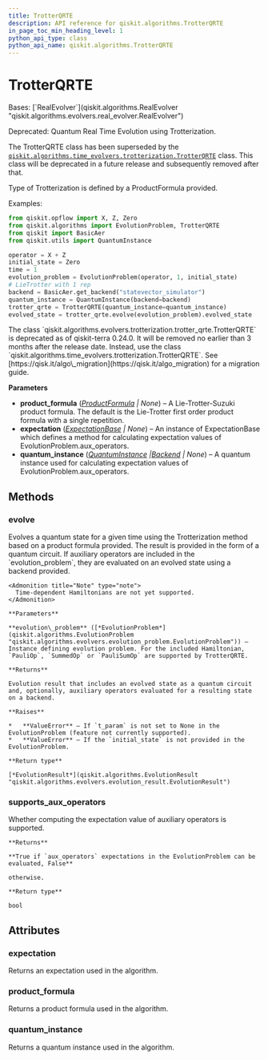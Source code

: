 ```yaml
---
title: TrotterQRTE
description: API reference for qiskit.algorithms.TrotterQRTE
in_page_toc_min_heading_level: 1
python_api_type: class
python_api_name: qiskit.algorithms.TrotterQRTE
---
```


# TrotterQRTE

<Class id="qiskit.algorithms.TrotterQRTE" isDedicatedPage={true} github="https://github.com/qiskit/qiskit/tree/stable/0.24/qiskit/algorithms/evolvers/trotterization/trotter_qrte.py" signature="TrotterQRTE(product_formula=None, expectation=None, quantum_instance=None)">
  Bases: [`RealEvolver`](qiskit.algorithms.RealEvolver "qiskit.algorithms.evolvers.real_evolver.RealEvolver")

  Deprecated: Quantum Real Time Evolution using Trotterization.

  The TrotterQRTE class has been superseded by the [`qiskit.algorithms.time_evolvers.trotterization.TrotterQRTE`](qiskit.algorithms.time_evolvers.trotterization.TrotterQRTE "qiskit.algorithms.time_evolvers.trotterization.TrotterQRTE") class. This class will be deprecated in a future release and subsequently removed after that.

  Type of Trotterization is defined by a ProductFormula provided.

  Examples:

  ```python
  from qiskit.opflow import X, Z, Zero
  from qiskit.algorithms import EvolutionProblem, TrotterQRTE
  from qiskit import BasicAer
  from qiskit.utils import QuantumInstance

  operator = X + Z
  initial_state = Zero
  time = 1
  evolution_problem = EvolutionProblem(operator, 1, initial_state)
  # LieTrotter with 1 rep
  backend = BasicAer.get_backend("statevector_simulator")
  quantum_instance = QuantumInstance(backend=backend)
  trotter_qrte = TrotterQRTE(quantum_instance=quantum_instance)
  evolved_state = trotter_qrte.evolve(evolution_problem).evolved_state
  ```

  <Admonition title="Deprecated since version 0.24.0" type="danger">
    The class `qiskit.algorithms.evolvers.trotterization.trotter_qrte.TrotterQRTE` is deprecated as of qiskit-terra 0.24.0. It will be removed no earlier than 3 months after the release date. Instead, use the class `qiskit.algorithms.time_evolvers.trotterization.TrotterQRTE`. See [https://qisk.it/algo\_migration](https://qisk.it/algo_migration) for a migration guide.
  </Admonition>

  **Parameters**

  *   **product\_formula** ([*ProductFormula*](qiskit.synthesis.ProductFormula "qiskit.synthesis.ProductFormula") *| None*) – A Lie-Trotter-Suzuki product formula. The default is the Lie-Trotter first order product formula with a single repetition.
  *   **expectation** ([*ExpectationBase*](qiskit.opflow.expectations.ExpectationBase "qiskit.opflow.expectations.ExpectationBase") *| None*) – An instance of ExpectationBase which defines a method for calculating expectation values of EvolutionProblem.aux\_operators.
  *   **quantum\_instance** ([*QuantumInstance*](qiskit.utils.QuantumInstance "qiskit.utils.QuantumInstance")  *|*[*Backend*](qiskit.providers.Backend "qiskit.providers.Backend") *| None*) – A quantum instance used for calculating expectation values of EvolutionProblem.aux\_operators.

  ## Methods

  <span id="qiskit-algorithms-trotterqrte-evolve" />

  ### evolve

  <Function id="qiskit.algorithms.TrotterQRTE.evolve" name="evolve" signature="TrotterQRTE.evolve(evolution_problem)">
    Evolves a quantum state for a given time using the Trotterization method based on a product formula provided. The result is provided in the form of a quantum circuit. If auxiliary operators are included in the `evolution_problem`, they are evaluated on an evolved state using a backend provided.

    <Admonition title="Note" type="note">
      Time-dependent Hamiltonians are not yet supported.
    </Admonition>

    **Parameters**

    **evolution\_problem** ([*EvolutionProblem*](qiskit.algorithms.EvolutionProblem "qiskit.algorithms.evolvers.evolution_problem.EvolutionProblem")) – Instance defining evolution problem. For the included Hamiltonian, `PauliOp`, `SummedOp` or `PauliSumOp` are supported by TrotterQRTE.

    **Returns**

    Evolution result that includes an evolved state as a quantum circuit and, optionally, auxiliary operators evaluated for a resulting state on a backend.

    **Raises**

    *   **ValueError** – If `t_param` is not set to None in the EvolutionProblem (feature not currently supported).
    *   **ValueError** – If the `initial_state` is not provided in the EvolutionProblem.

    **Return type**

    [*EvolutionResult*](qiskit.algorithms.EvolutionResult "qiskit.algorithms.evolvers.evolution_result.EvolutionResult")
  </Function>

  <span id="qiskit-algorithms-trotterqrte-supports-aux-operators" />

  ### supports\_aux\_operators

  <Function id="qiskit.algorithms.TrotterQRTE.supports_aux_operators" name="supports_aux_operators" signature="classmethod TrotterQRTE.supports_aux_operators()">
    Whether computing the expectation value of auxiliary operators is supported.

    **Returns**

    **True if `aux_operators` expectations in the EvolutionProblem can be evaluated, False**

    otherwise.

    **Return type**

    bool
  </Function>

  ## Attributes

  ### expectation

  <Attribute id="qiskit.algorithms.TrotterQRTE.expectation" name="expectation">
    Returns an expectation used in the algorithm.
  </Attribute>

  ### product\_formula

  <Attribute id="qiskit.algorithms.TrotterQRTE.product_formula" name="product_formula">
    Returns a product formula used in the algorithm.
  </Attribute>

  ### quantum\_instance

  <Attribute id="qiskit.algorithms.TrotterQRTE.quantum_instance" name="quantum_instance">
    Returns a quantum instance used in the algorithm.
  </Attribute>
</Class>

